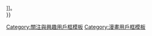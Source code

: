 {{userbox
  |border-c = #000000
  |border-s = 1
  |id-c     = #FFFFFF
  |id-s     = 11
  |id-fc    = #000000
  |info-c   = #26362B
  |info-s   = 10
  |info-fc  = #ffffff
  |id       = {{lang|ja|進撃の<br>巨人}}
  |info     = 這個用戶[[進擊的巨人|{{font|隸屬於'''{{#if:{{{1|}}}|{{{1}}}|耶格爾派}}'''|color=#FFFFFF}}]]。</br>
}}
<includeonly>[[Category:喜歡進擊的巨人的維基人|{{PAGENAME}}]]</includeonly><noinclude>
{{Documentation}}
{{DEFAULTSORT:Shingeki no Kyojin}}
[[Category:喜歡進擊的巨人的維基人| ]]
[[Category:關注與興趣用戶框模板]]
[[Category:漫畫用戶框模板]]
</noinclude>